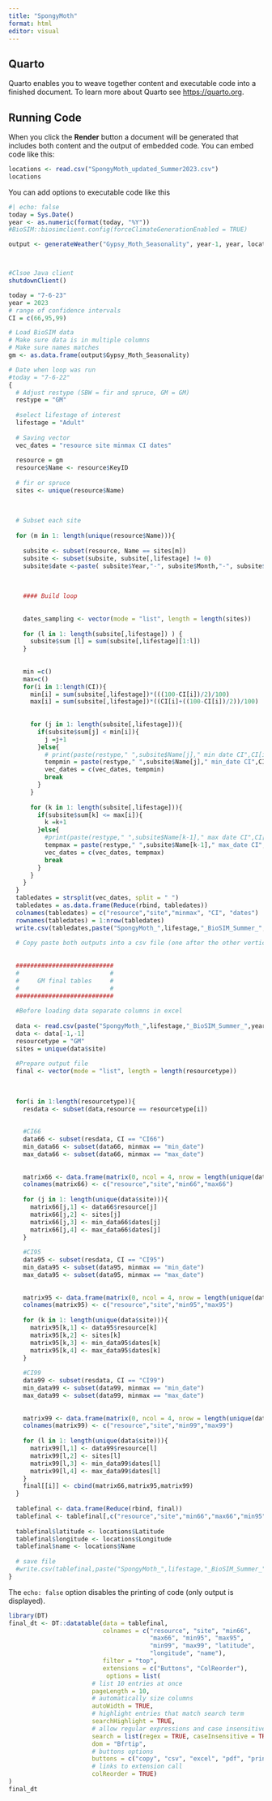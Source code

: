```yaml
---
title: "SpongyMoth"
format: html
editor: visual
---
```


## Quarto

Quarto enables you to weave together content and executable code into a finished document. To learn more about Quarto see <https://quarto.org>.

## Running Code

When you click the **Render** button a document will be generated that includes both content and the output of embedded code. You can embed code like this:

```r
locations <- read.csv("SpongyMoth_updated_Summer2023.csv")
locations
```

You can add options to executable code like this

```r
#| echo: false
today = Sys.Date()
year <- as.numeric(format(today, "%Y"))
#BioSIM::biosimclient.config(forceClimateGenerationEnabled = TRUE)

output <- generateWeather("Gypsy_Moth_Seasonality", year-1, year, locations$KeyID, locations$Latitude, locations$Longitude, normals);



#Clsoe Java client
shutdownClient()

```
```r
today = "7-6-23"
year = 2023
# range of confidence intervals
CI = c(66,95,99)

# Load BioSIM data
# Make sure data is in multiple columns
# Make sure names matches
gm <- as.data.frame(output$Gypsy_Moth_Seasonality)

# Date when loop was run
#today = "7-6-22"
{
  # Adjust restype (SBW = fir and spruce, GM = GM)
  restype = "GM"
  
  #select lifestage of interest
  lifestage = "Adult"
  
  # Saving vector
  vec_dates = "resource site minmax CI dates"
  
  resource = gm
  resource$Name <- resource$KeyID
  
  # fir or spruce
  sites <- unique(resource$Name)
  
  
  
  # Subset each site
  
  for (m in 1: length(unique(resource$Name))){
    
    subsite <- subset(resource, Name == sites[m])
    subsite <- subset(subsite, subsite[,lifestage] != 0)
    subsite$date <-paste( subsite$Year,"-", subsite$Month,"-", subsite$Day, sep ="") 
    
    
    
    #### Build loop
    
    
    dates_sampling <- vector(mode = "list", length = length(sites))
    
    for (l in 1: length(subsite[,lifestage]) ) {
      subsite$sum [l] = sum(subsite[,lifestage][1:l])
    }
    
    
    min =c()
    max=c()
    for(i in 1:length(CI)){
      min[i] = sum(subsite[,lifestage])*(((100-CI[i])/2)/100)
      max[i] = sum(subsite[,lifestage])*((CI[i]+((100-CI[i])/2))/100) 
      
      
      for (j in 1: length(subsite[,lifestage])){
        if(subsite$sum[j] < min[i]){
          j =j+1
        }else{
          # print(paste(restype," ",subsite$Name[j]," min date CI",CI[i],": ",subsite$date[j], sep= ""))
          tempmin = paste(restype," ",subsite$Name[j]," min_date CI",CI[i]," ",subsite$date[j], sep= "")
          vec_dates = c(vec_dates, tempmin)
          break
        }
      } 
      
      for (k in 1: length(subsite[,lifestage])){
        if(subsite$sum[k] <= max[i]){
          k =k+1
        }else{
          #print(paste(restype," ",subsite$Name[k-1]," max date CI",CI[i],": ",subsite$date[k-1], sep= ""))
          tempmax = paste(restype," ",subsite$Name[k-1]," max_date CI",CI[i]," ",subsite$date[k-1], sep= "")
          vec_dates = c(vec_dates, tempmax)
          break
        }
      }
    }
  }
  tabledates = strsplit(vec_dates, split = " ")
  tabledates = as.data.frame(Reduce(rbind, tabledates))
  colnames(tabledates) = c("resource","site","minmax", "CI", "dates")
  rownames(tabledates) = 1:nrow(tabledates)
  write.csv(tabledates,paste("SpongyMoth_",lifestage,"_BioSIM_Summer_",year,"_dates_",today,".csv",sep=""))
  
  # Copy paste both outputs into a csv file (one after the other vertically) and add top line
  
  
  ###########################
  #                         #
  #     GM final tables     #
  #                         #
  ###########################
  
  #Before loading data separate columns in excel
  
  data <- read.csv(paste("SpongyMoth_",lifestage,"_BioSIM_Summer_",year,"_dates_",today,".csv",sep=""))
  data <- data[-1,-1]
  resourcetype = "GM"
  sites = unique(data$site)
  
  #Prepare output file
  final <- vector(mode = "list", length = length(resourcetype))
  
  
  
  for(i in 1:length(resourcetype)){
    resdata <- subset(data,resource == resourcetype[i])
    
    
    #CI66
    data66 <- subset(resdata, CI == "CI66")
    min_data66 <- subset(data66, minmax == "min_date")
    max_data66 <- subset(data66, minmax == "max_date")
    
    
    matrix66 <- data.frame(matrix(0, ncol = 4, nrow = length(unique(data$site))))
    colnames(matrix66) <- c("resource","site","min66","max66")
    
    for (j in 1: length(unique(data$site))){
      matrix66[j,1] <- data66$resource[j]
      matrix66[j,2] <- sites[j]
      matrix66[j,3] <- min_data66$dates[j]
      matrix66[j,4] <- max_data66$dates[j]
    }
    
    #CI95
    data95 <- subset(resdata, CI == "CI95")
    min_data95 <- subset(data95, minmax == "min_date")
    max_data95 <- subset(data95, minmax == "max_date")
    
    
    matrix95 <- data.frame(matrix(0, ncol = 4, nrow = length(unique(data$site))))
    colnames(matrix95) <- c("resource","site","min95","max95")
    
    for (k in 1: length(unique(data$site))){
      matrix95[k,1] <- data95$resource[k]
      matrix95[k,2] <- sites[k]
      matrix95[k,3] <- min_data95$dates[k]
      matrix95[k,4] <- max_data95$dates[k]
    }
    
    #CI99
    data99 <- subset(resdata, CI == "CI99")
    min_data99 <- subset(data99, minmax == "min_date")
    max_data99 <- subset(data99, minmax == "max_date")
    
    
    matrix99 <- data.frame(matrix(0, ncol = 4, nrow = length(unique(data$site))))
    colnames(matrix99) <- c("resource","site","min99","max99")
    
    for (l in 1: length(unique(data$site))){
      matrix99[l,1] <- data99$resource[l]
      matrix99[l,2] <- sites[l]
      matrix99[l,3] <- min_data99$dates[l]
      matrix99[l,4] <- max_data99$dates[l]
    }
    final[[i]] <- cbind(matrix66,matrix95,matrix99)
  }
  
  tablefinal <- data.frame(Reduce(rbind, final))
  tablefinal <- tablefinal[,c("resource","site","min66","max66","min95","max95","min99","max99")]
  
  tablefinal$latitude <- locations$Latitude
  tablefinal$longitude <- locations$Longitude
  tablefinal$name <- locations$Name
  
  # save file
  #write.csv(tablefinal,paste("SpongyMoth_",lifestage,"_BioSIM_Summer_",year,"_Sampling_dates_",today,".csv",sep=""))
}
```
The `echo: false` option disables the printing of code (only output is displayed).
```r
library(DT)
final_dt <- DT::datatable(data = tablefinal,
                          colnames = c("resource", "site", "min66",
                                       "max66", "min95", "max95",
                                       "min99", "max99", "latitude",
                                       "longitude", "name"),
                          filter = "top",
                          extensions = c("Buttons", "ColReorder"),
                           options = list(
                       # list 10 entries at once
                       pageLength = 10, 
                       # automatically size columns
                       autoWidth = TRUE,
                       # highlight entries that match search term
                       searchHighlight = TRUE,
                       # allow regular expressions and case insensitive searches
                       search = list(regex = TRUE, caseInsensitive = TRUE),
                       dom = "Bfrtip",
                       # buttons options
                       buttons = c("copy", "csv", "excel", "pdf", "print", "colvis"),
                       # links to extension call
                       colReorder = TRUE)
)
final_dt

```



